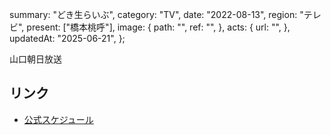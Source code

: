   summary: "どき生らいぶ",
  category: "TV",
  date: "2022-08-13",
  region: "テレビ",
  present: ["橋本桃呼"],
  image: {
    path: "",
    ref: "",
  },
  acts: {
    url: "",
  },
  updatedAt: "2025-06-21",
};

山口朝日放送

## リンク

- [公式スケジュール](https://takanenonadeshiko.jp/?p=361)

